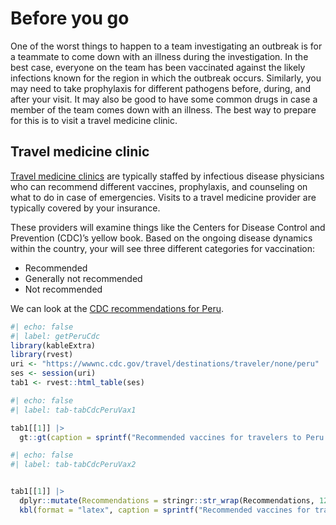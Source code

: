 # Before you go

One of the worst things to happen to a team investigating an outbreak is for a teammate to come down with an illness during the investigation.
In the best case, everyone on the team has been vaccinated against the likely infections known for the region in which the outbreak occurs.
Similarly, you may need to take prophylaxis for different pathogens before, during, and after your visit.
It may also be good to have some common drugs in case a member of the team comes down with an illness.
The best way to prepare for this is to visit a travel medicine clinic.

## Travel medicine clinic

[Travel medicine clinics](https://wwwnc.cdc.gov/travel/page/find-clinic) are typically staffed by infectious disease physicians who can recommend different vaccines, prophylaxis, and counseling on what to do in case of emergencies.
Visits to a travel medicine provider are typically covered by your insurance.

These providers will examine things like the Centers for Disease Control and Prevention (CDC)'s yellow book.
Based on the ongoing disease dynamics within the country, your will see three different categories for vaccination:

- Recommended
- Generally not recommended
- Not recommended

We can look at the [CDC recommendations for Peru](https://wwwnc.cdc.gov/travel/destinations/traveler/none/peru).

```r
#| echo: false
#| label: getPeruCdc
library(kableExtra)
library(rvest)
uri <- "https://wwwnc.cdc.gov/travel/destinations/traveler/none/peru"
ses <- session(uri)
tab1 <- rvest::html_table(ses)
```

::: {.content-hidden when-format="pdf"}
```r
#| echo: false
#| label: tab-tabCdcPeruVax1

tab1[[1]] |>
  gt::gt(caption = sprintf("Recommended vaccines for travelers to Peru retrieved from %s on %s", uri, Sys.Date()))
```
:::

::: {.content-visible when-format="pdf"}
```r
#| echo: false
#| label: tab-tabCdcPeruVax2


tab1[[1]] |>
  dplyr::mutate(Recommendations = stringr::str_wrap(Recommendations, 120)) |>
  kbl(format = "latex", caption = sprintf("Recommended vaccines for travelers to Peru retrieved from %s on %s", uri, Sys.Date()), booktabs = TRUE)

```
:::